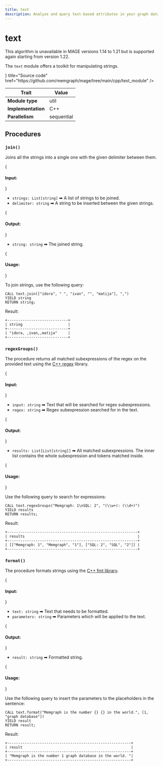 ```yaml
---
title: text
description: Analyze and query text-based attributes in your graph data with Memgraph's Text class. Do take a look at our documentation and expert guidance to enhance your text-based analysis and search capabilities.
---
```



# text

<Callout type="info">
This algorithm is unavailable in MAGE versions 1.14 to 1.21 but is supported again starting from version 1.22.
</Callout>

The `text` module offers a toolkit for manipulating strings.

<Cards>
  <Card
    icon={<GitHub />}
    title="Source code"
    href="https://github.com/memgraph/mage/tree/main/cpp/text_module"
  />
</Cards>

| Trait               | Value      |
| ------------------- | ---------- |
| **Module type**     | util       |
| **Implementation**  | C++        |
| **Parallelism**     | sequential |

## Procedures

### `join()`

Joins all the strings into a single one with the given delimiter between them.

{<h4> Input: </h4>}

- `strings: List[string]` ➡ A list of strings to be joined.
- `delimiter: string` ➡ A string to be inserted between the given strings.

{<h4> Output: </h4>}

- `string: string` ➡ The joined string.

{<h4> Usage: </h4>}

To join strings, use the following query:

```cypher
CALL text.join(["idora", " ", "ivan", "", "matija"], ",") 
YIELD string 
RETURN string;
```

Result:

```plaintext
+----------------------------+
| string                     |
+----------------------------+
| "idora, ,ivan,,matija"     |
+----------------------------+
```

### `regexGroups()`

The procedure returns all matched subexpressions of the regex on the provided
text using the [C++ regex](https://en.cppreference.com/w/cpp/regex) library.

{<h4> Input: </h4>}

- `input: string` ➡ Text that will be searched for regex subexpressions.
- `regex: string` ➡ Regex subexpression searched for in the text. 

{<h4> Output: </h4>}

- `results: List[List[string]]` ➡ All matched subexpressions. The inner list contains the whole subexpression and tokens matched inside.

{<h4> Usage: </h4>}

Use the following query to search for expressions: 

```cypher
CALL text.regexGroups("Memgraph: 1\nSQL: 2", "(\\w+): (\\d+)")
YIELD results
RETURN results;
```

Result:

```plaintext
+------------------------------------------------------------+
| results                                                    |
+------------------------------------------------------------+
| [["Memgraph: 1", "Memgraph", "1"], ["SQL: 2", "SQL", "2"]] |
+------------------------------------------------------------+
```

### `format()`

The procedure formats strings using the [C++ fmt library](https://github.com/fmtlib/fmt).

{<h4> Input: </h4>}

- `text: string` ➡ Text that needs to be formatted.
- `parameters: string` ➡ Parameters which will be applied to the text.

{<h4> Output: </h4>}

- `result: string` ➡ Formatted string.

{<h4> Usage: </h4>}

Use the following query to insert the parameters to the placeholders in the sentence:

```cypher
CALL text.format("Memgraph is the number {} {} in the world.", [1, "graph database"])
YIELD result
RETURN result;
```

Result:

```plaintext
+---------------------------------------------------------+
| result                                                  |
+---------------------------------------------------------+
| "Memgraph is the number 1 graph database in the world. "|
+---------------------------------------------------------+
```
